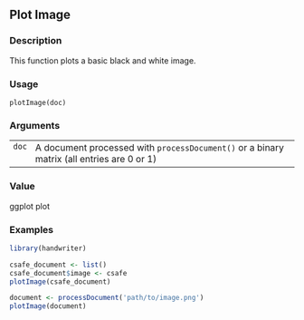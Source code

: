 ## Plot Image {.unnumbered}


### Description

This function plots a basic black and white image.



### Usage

<pre><code class='language-R'>plotImage(doc)
</code></pre>


### Arguments

<table>
<tr><td style = "white-space: nowrap; font-family: monospace; vertical-align: top"><code id="doc">doc</code></td>
<td>
A document processed with <code>processDocument()</code> or a binary matrix (all entries are 0 or 1)
</td></tr>
</table>


### Value

ggplot plot



### Examples
```r
library(handwriter)

csafe_document <- list()
csafe_document$image <- csafe
plotImage(csafe_document)

document <- processDocument('path/to/image.png')
plotImage(document)




```
